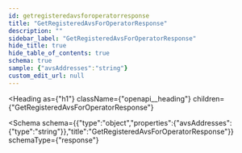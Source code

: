 ```yaml
---
id: getregisteredavsforoperatorresponse
title: "GetRegisteredAvsForOperatorResponse"
description: ""
sidebar_label: "GetRegisteredAvsForOperatorResponse"
hide_title: true
hide_table_of_contents: true
schema: true
sample: {"avsAddresses":"string"}
custom_edit_url: null
---
```



<Heading
  as={"h1"}
  className={"openapi__heading"}
  children={"GetRegisteredAvsForOperatorResponse"}
>
</Heading>





<Schema
  schema={{"type":"object","properties":{"avsAddresses":{"type":"string"}},"title":"GetRegisteredAvsForOperatorResponse"}}
  schemaType={"response"}
>
  
</Schema>
            